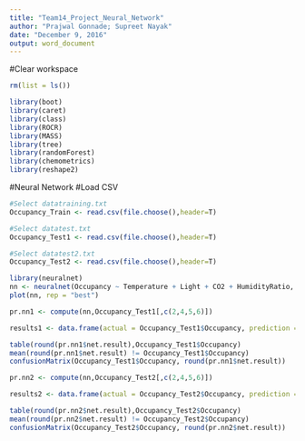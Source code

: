 ```yaml
---
title: "Team14_Project_Neural_Network"
author: "Prajwal Gonnade; Supreet Nayak"
date: "December 9, 2016"
output: word_document
---
```


#Clear workspace
```r
rm(list = ls())
```

```r
library(boot)
library(caret)
library(class)
library(ROCR)
library(MASS)
library(tree)
library(randomForest)
library(chemometrics)
library(reshape2)
```

#Neural Network
#Load CSV
```r
#Select datatraining.txt
Occupancy_Train <- read.csv(file.choose(),header=T)

#Select datatest.txt
Occupancy_Test1 <- read.csv(file.choose(),header=T)

#Select datatest2.txt
Occupancy_Test2 <- read.csv(file.choose(),header=T)
```
```r
library(neuralnet)
nn <- neuralnet(Occupancy ~ Temperature + Light + CO2 + HumidityRatio, data=Occupancy_Train,hidden=2,threshold = 0.01, linear.output=FALSE)
plot(nn, rep = "best")
```

```r
pr.nn1 <- compute(nn,Occupancy_Test1[,c(2,4,5,6)])

results1 <- data.frame(actual = Occupancy_Test1$Occupancy, prediction = pr.nn1$net.result)

table(round(pr.nn1$net.result),Occupancy_Test1$Occupancy)
mean(round(pr.nn1$net.result) != Occupancy_Test1$Occupancy)
confusionMatrix(Occupancy_Test1$Occupancy, round(pr.nn1$net.result))
```

```r
pr.nn2 <- compute(nn,Occupancy_Test2[,c(2,4,5,6)])

results2 <- data.frame(actual = Occupancy_Test2$Occupancy, prediction = pr.nn2$net.result)

table(round(pr.nn2$net.result),Occupancy_Test2$Occupancy)
mean(round(pr.nn2$net.result) != Occupancy_Test2$Occupancy)
confusionMatrix(Occupancy_Test2$Occupancy, round(pr.nn2$net.result))
```

